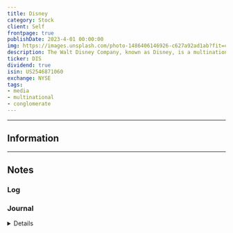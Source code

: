 ```yaml
---
title: Disney
category: Stock
client: Self
frontpage: true
publishDate: 2023-4-01 00:00:00
img: https://images.unsplash.com/photo-1486406146926-c627a92ad1ab?fit=crop&w=1400&h=700&q=75
description: The Walt Disney Company, known as Disney, is a multinational media conglomerate.
ticker: DIS
dividend: true
isin: US2546871060
exchange: NYSE
tags:
- media
- multinational
- conglomerate
---
```



<MDXLayer title={frontmatter.title} description={frontmatter.description}>
<Widget img={frontmatter.img} skeleton={false}>
<MDXJS>

---

## Information


---

## Notes

### Log

### Journal


<Details data="J1">

#### J1
##### 2023-04-14
Testing the charts for $SPY

</Details>

</MDXJS>
</Widget>
</MDXLayer>